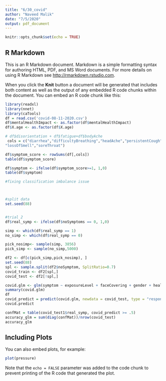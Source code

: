 ```yaml
---
title: "6/30_covid"
author: "Naveed Malik"
date: "7/5/2020"
output: pdf_document
---
```


```r
knitr::opts_chunk$set(echo = TRUE)
```

## R Markdown

This is an R Markdown document. Markdown is a simple formatting syntax for authoring HTML, PDF, and MS Word documents. For more details on using R Markdown see <http://rmarkdown.rstudio.com>.

When you click the **Knit** button a document will be generated that includes both content as well as the output of any embedded R code chunks within the document. You can embed an R code chunk like this:

```r
library(readxl)
library(nnet)
library(caTools)
df = read.csv('covid-08-11-2020.csv')
df$mentalHealthImpact <- as.factor(df$mentalHealthImpact)
df$X.age <- as.factor(df$X.age)

# df$disorientation + df$fatigue+df$bodyAche 
 cols = c("diarrhea","difficultyBreathing","headAche","persistentCough", "temperature",
"lossOfSmell","soreThroat")

df$symptom_score <- rowSums(df[,cols])
table(df$symptom_score)

df$symptom <- ifelse(df$symptom_score>=1, 1,0)
table(df$symptom)

#fixing classification imbalance issue



#split data
set.seed(88)


#trial 2 
df$real_symp <- ifelse(df$noSymptoms == 0, 1,0)

simp <- which(df$real_symp == 1)
no_simp <- which(df$real_symp == 0)

pick_nosimp<- sample(simp, 3856)
pick_simp <- sample(no_simp,5000)

df2 <- df[c(pick_simp,pick_nosimp), ]
set.seed(88)
spl <- sample.split(df2$noSymptom, SplitRatio=0.7)
covid_train <- df2[spl,]
covid_test <- df2[!spl,]

covid.glm <- glm(symptom ~ exposureLevel + faceCovering + gender + healthIssues + householdHeadcount + leftHomeTimes + leftForExercise + leftForOther + leftForWork  , data = covid_train, family = "binomial" )
summary(covid.glm)
df
covid_predict = predict(covid.glm, newdata = covid_test, type = "response")
covid.predict

confMat = table(covid_test1$real_symp, covid_predict >= .5)
accuracy_glm = sum(diag(confMat))/nrow(covid_test)
accuracy_glm


```

## Including Plots

You can also embed plots, for example:

```r
plot(pressure)
```

Note that the `echo = FALSE` parameter was added to the code chunk to prevent printing of the R code that generated the plot.
